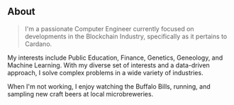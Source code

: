 ## About

> I'm a passionate Computer Engineer currently focused on developments in the Blockchain Industry, specifically as it pertains to Cardano.

My interests include Public Education, Finance, Genetics, Geneology, and Machine Learning. With my diverse set of interests and a data-driven approach, I solve complex problems in a wide variety of industries.

When I'm not working, I enjoy watching the Buffalo Bills, running, and sampling new craft beers at local microbreweries.
